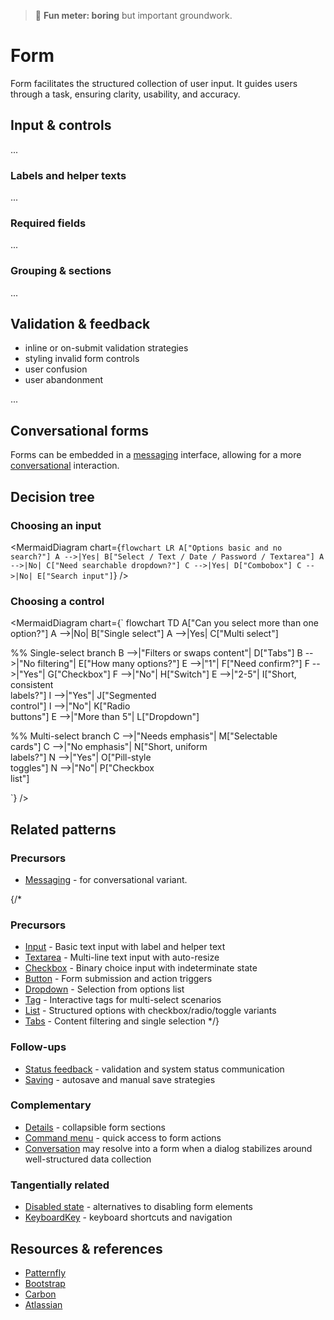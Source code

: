 
<Meta of={FormStories} />

> 🥱 **Fun meter: boring** but important groundwork.

# Form

Form facilitates the structured collection of user input. It guides users through a task, ensuring clarity, usability, and accuracy.

## Input & controls

...

### Labels and helper texts

...

### Required fields

...

### Grouping & sections

...

## Validation & feedback

- inline or on-submit validation strategies
- styling invalid form controls
- user confusion
- user abandonment

...

## Conversational forms

Forms can be embedded in a [messaging](../?path=/docs/compositions-messaging--docs) interface, allowing for a more [conversational](../?path=/docs/patterns-interaction-conversation--docs) interaction.

<Story of={FormStories.Conversational} />

## Decision tree

### Choosing an input

<MermaidDiagram chart={`
flowchart LR
  A["Options basic and no search?"]
  A -->|Yes| B["Select / Text / Date / Password / Textarea"]
  A -->|No| C["Need searchable dropdown?"]
  C -->|Yes| D["Combobox"]
  C -->|No| E["Search input"]
`} />

### Choosing a control

<MermaidDiagram chart={`
flowchart TD
  A["Can you select more than one option?"]
  A -->|No| B["Single select"]
  A -->|Yes| C["Multi select"]

  %% Single-select branch
  B -->|"Filters or swaps content"| D["Tabs"]
  B -->|"No filtering"| E["How many options?"]
  E -->|"1"| F["Need confirm?"]
  F -->|"Yes"| G["Checkbox"]
  F -->|"No"| H["Switch"]
  E -->|"2-5"| I["Short, consistent<br/>labels?"]
  I -->|"Yes"| J["Segmented<br/>control"]
  I -->|"No"| K["Radio<br/>buttons"]
  E -->|"More than 5"| L["Dropdown"]

  %% Multi-select branch
  C -->|"Needs emphasis"| M["Selectable<br/>cards"]
  C -->|"No emphasis"| N["Short, uniform<br/>labels?"]
  N -->|"Yes"| O["Pill-style<br/>toggles"]
  N -->|"No"| P["Checkbox<br/>list"]

`} />

## Related patterns

### Precursors
- [Messaging](../?path=/docs/compositions-messaging--docs) - for conversational variant.

{/*
### Precursors
- [Input](../?path=/docs/primitives-input--docs) - Basic text input with label and helper text
- [Textarea](../?path=/docs/primitives-textarea--docs) - Multi-line text input with auto-resize
- [Checkbox](../?path=/docs/primitives-checkbox--docs) - Binary choice input with indeterminate state
- [Button](../?path=/docs/primitives-button--docs) - Form submission and action triggers
- [Dropdown](../?path=/docs/components-dropdown--docs) - Selection from options list
- [Tag](../?path=/docs/primitives-tag--docs) - Interactive tags for multi-select scenarios
- [List](../?path=/docs/components-list--docs) - Structured options with checkbox/radio/toggle variants
- [Tabs](../?path=/docs/components-tabs--docs) - Content filtering and single selection
*/}

### Follow-ups
- [Status feedback](../?path=/docs/patterns-communication-status-feedback--docs) - validation and system status communication
- [Saving](../?path=/docs/patterns-states-saving--docs) - autosave and manual save strategies

### Complementary
- [Details](../?path=/docs/primitives-details--docs) - collapsible form sections
- [Command menu](../?path=/docs/patterns-interaction-command-menu--docs) - quick access to form actions
- [Conversation](../?path=/docs/patterns-interaction-conversation--docs) may resolve into a form when a dialog stabilizes around well-structured data collection

### Tangentially related
- [Disabled state](../?path=/docs/patterns-states-disabled-state--docs) - alternatives to disabling form elements
- [KeyboardKey](../?path=/docs/primitives-keyboardkey--docs) - keyboard shortcuts and navigation

## Resources & references
- [Patternfly](https://www.patternfly.org/components/forms/form/)
- [Bootstrap](https://getbootstrap.com/docs/5.3/forms/overview/)
- [Carbon](https://carbondesignsystem.com/components/form/usage/)
- [Atlassian](https://atlassian.design/components/form/)